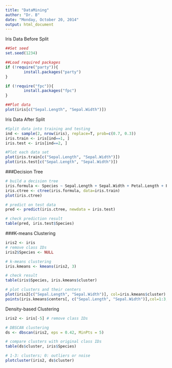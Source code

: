 ```yaml
---
title: "DataMining"
author: "Dr. B"
date: "Monday, October 20, 2014"
output: html_document
---
```

Iris Data Before Split
```r
##Set seed
set.seed(1234)

##Load required packages
if (!require("party")){
        install.packages("party")
}

if (!require("fpc")){
        install.packages("fpc")
}

##Plot data 
plot(iris[c("Sepal.Length", "Sepal.Width")])
```

Iris Data After Split
```r
#Split data into training and testing 
ind <- sample(2, nrow(iris), replace=T, prob=c(0.7, 0.3))
iris.train <- iris[ind==1, ]
iris.test <- iris[ind==2, ]

#Plot each data set
plot(iris.train[c("Sepal.Length", "Sepal.Width")])
plot(iris.test[c("Sepal.Length", "Sepal.Width")])
```

###Decision Tree
```r
# build a decision tree
iris.formula <- Species ~ Sepal.Length + Sepal.Width + Petal.Length + Petal.Width
iris.ctree <- ctree(iris.formula, data=iris.train)
plot(iris.ctree)
```


```r
# predict on test data
pred <- predict(iris.ctree, newdata = iris.test)

# check prediction result
table(pred, iris.test$Species)
```

###K-means Clustering
```r
iris2 <- iris
# remove class IDs
iris2$Species <- NULL

# k-means clustering
iris.kmeans <- kmeans(iris2, 3)

# check result
table(iris$Species, iris.kmeans$cluster)

# plot clusters and their centers
plot(iris2[c("Sepal.Length", "Sepal.Width")], col=iris.kmeans$cluster)
points(iris.kmeans$centers[, c("Sepal.Length", "Sepal.Width")],col=1:3, pch="*", cex=5)
```

Density-based Clustering
```r
iris2 <- iris[-5] # remove class IDs

# DBSCAN clustering
ds <- dbscan(iris2, eps = 0.42, MinPts = 5)

# compare clusters with original class IDs
table(ds$cluster, iris$Species)

# 1-3: clusters; 0: outliers or noise
plotcluster(iris2, ds$cluster)

```

```r

```


```r

```


```r

```